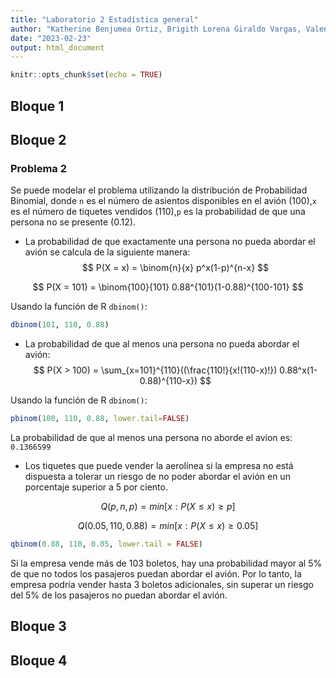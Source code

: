 ```yaml
---
title: "Laboratorio 2 Estadística general"
author: "Katherine Benjumea Ortiz, Brigith Lorena Giraldo Vargas, Valentina Ochoa Arboleda, Tomás Atehortua Ceferino, Danilo de Jesús Toro Echeverri"
date: "2023-02-23"
output: html_document
---
```

 
```r
knitr::opts_chunk$set(echo = TRUE)
```
 
 
## Bloque 1
 


## Bloque 2
### Problema 2 

Se puede modelar el problema utilizando la distribución de Probabilidad Binomial, donde `n` es el número de 
asientos disponibles en el avión (100),`x` es el número de tiquetes vendidos (110),`p` es la probabilidad 
de que una persona no se presente (0.12). 

- La probabilidad de que exactamente una persona no pueda abordar el avión se calcula de la siguiente manera:  
$$
P(X = x) = \binom{n}{x} p^x(1-p)^{n-x}
$$

$$
P(X = 101) = \binom{100}{101} 0.88^{101}(1-0.88)^{100-101}
$$

Usando la función de R `dbinom()`:

```r
dbinom(101, 110, 0.88)
```

- La probabilidad de que al menos una persona no pueda abordar el avión: 
$$
P(X > 100) =  \sum_{x=101}^{110}((\frac{110!}{x!(110-x)!}) 0.88^x(1-0.88)^{110-x})
$$

Usando la función de R `dbinom()`:

```r
pbinom(100, 110, 0.88, lower.tail=FALSE)
```

La probabilidad de que al menos una persona no aborde el avion es: `0.1366599`

- Los tiquetes que puede vender la aerolínea si la empresa no está dispuesta a tolerar un riesgo de no poder 
abordar el avión en un porcentaje superior a 5 por ciento. 

$$
Q(p,n,p) = min[x: P(X ≤ x) ≥ p]
$$

$$
Q(0.05,110,0.88) = min[x: P(X ≤ x) ≥ 0.05]
$$

```R
qbinom(0.88, 110, 0.05, lower.tail = FALSE)
```

Si la empresa vende más de 103 boletos, hay una probabilidad mayor al 5% de que no todos los pasajeros puedan 
abordar el avión. Por lo tanto, la empresa podría vender hasta 3 boletos adicionales, sin superar un riesgo 
del 5% de los pasajeros no puedan abordar el avión. 

## Bloque 3
 


## Bloque 4
